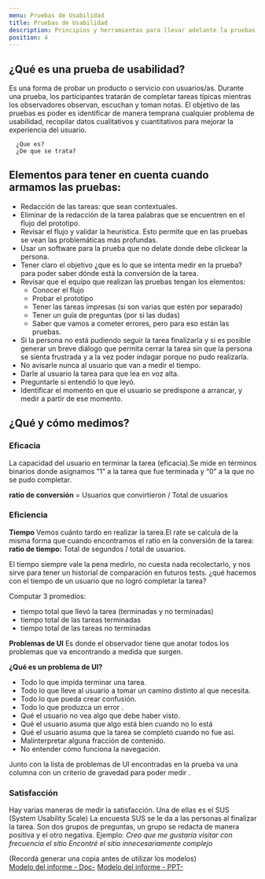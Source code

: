 ```yaml
---
menu: Pruebas de Usabilidad
title: Pruebas de Usabilidad
description: Principios y herramientas para llevar adelante la pruebas de Usabilidad
position: 4
---
```

## ¿Qué es una prueba de usabilidad?

Es una forma de probar un producto o servicio con usuarios/as. Durante una prueba, los participantes tratarán de completar tareas típicas mientras los observadores observan, escuchan y toman notas. El objetivo de las pruebas es poder es identificar de manera temprana cualquier problema de usabilidad, recopilar datos cualitativos y cuantitativos para mejorar la experiencia del usuario. 

      ¿Que es?
      ¿De que se trata?

## Elementos para tener en cuenta cuando armamos las pruebas:

  - Redacción de las tareas: que sean contextuales.
  - Eliminar de la redacción de la tarea palabras que se encuentren en el flujo del prototipo.
  - Revisar el flujo y validar la heurística. Esto permite que en las pruebas se vean las problemáticas más profundas.
  - Usar un software para la prueba que no delate donde debe clickear la persona.
  - Tener claro el objetivo ¿que es lo que se intenta medir en la prueba? para poder saber dónde está la conversión de la tarea.
  - Revisar que el equipo que realizan las pruebas tengan los elementos:
     - Conocer el flujo
     - Probar el prototipo
     - Tener las tareas impresas (si son varias que estén por separado)
     - Tener un guía de preguntas (por si las dudas)
     - Saber que vamos a cometer  errores, pero para eso están las pruebas.
  - Si la persona no está pudiendo seguir la tarea finalizarla y si es posible generar un breve diálogo que permita cerrar la tarea sin que la persona se sienta frustrada y a la vez poder indagar porque no pudo realizarla. 
  - No avisarle nunca al usuario que van a medir el tiempo.
  - Darle al usuario la tarea para que lea en voz alta.
  - Preguntarle si entendió lo que leyó.
  - Identificar el momento en que el usuario se predispone a arrancar, y medir a partir de ese momento. 

## ¿Qué y cómo medimos?

### Eficacia

La  capacidad del usuario en terminar la tarea (eficacia).Se mide en términos binarios donde asignamos “1” a la tarea que fue terminada y “0” a la que no se pudo completar.

   **ratio de conversión** = Usuarios que convirtieron / Total de usuarios

### Eficiencia

**Tiempo**
Vemos cuánto tardo en realizar la tarea.El rate se calcula de la misma forma que cuando encontramos el ratio en la conversión de la tarea:
    **ratio de tiempo:** Total de segundos / total de usuarios.

El tiempo siempre vale la pena medirlo, no cuesta nada recolectarlo, y nos sirve para tener un historial de comparación en futuros tests. ¿qué hacemos con el tiempo de un usuario que no logró completar la tarea?  

Computar 3 promedios:
 - tiempo total que llevó la tarea (terminadas y no terminadas)
 - tiempo total de las tareas terminadas
 - tiempo total de las tareas no terminadas

**Problemas de UI**
Es donde el observador tiene que anotar todos los problemas que va encontrando a medida que surgen.

  **¿Qué es un problema de UI?**
 - Todo lo que impida terminar una tarea.
 - Todo lo que lleve al usuario a tomar un camino distinto al que necesita.
 - Todo lo que pueda crear confusión.
 - Todo lo que produzca un error .
 - Qué el usuario no vea algo que debe haber visto.
 - Qué el usuario asuma que algo está bien cuando no lo está
 - Qué el usuario asuma que la tarea se completó cuando no fue así.
 - Malinterpretar alguna fracción de contenido.
 - No entender cómo funciona la navegación.
 
Junto con la lista de problemas de UI encontradas en la prueba va una columna con un criterio de gravedad para poder medir .

### Satisfacción

Hay varias maneras de medir la satisfacción.
  Una de ellas es el SUS (System Usability Scale)
La encuesta SUS se le da a las personas al finalizar la tarea. Son dos grupos de preguntas, un grupo se redacta de manera positiva y el otro negativa.
Ejemplo:
   _Creo que me gustaría visitar con frecuencia el sitio_
   _Encontré el sitio innecesariamente complejo_
   
(Recordá generar una copia antes de utilizar los modelos)   
   [Modelo del informe - Doc-](https://docs.google.com/document/d/1Hm8dr3NxNAWiH5VUfFPr6W8h5U9O6WYSGMgOUUvMyz4/edit?usp=sharing)
   [Modelo del informe - PPT-](https://docs.google.com/presentation/d/100R1U7FTG9YrjWo1CB66Zko4SIEuY_6lv3X8tzJBeY4/edit?usp=sharing)

